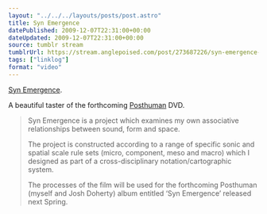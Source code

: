 ```yaml
---
layout: "../../../layouts/posts/post.astro"
title: Syn Emergence
datePublished: 2009-12-07T22:31:00+00:00
dateUpdated: 2009-12-07T22:31:00+00:00
source: tumblr stream
tumblrUrl: https://stream.anglepoised.com/post/273687226/syn-emergence-on-vimeo-a-beautiful-taster-of-the
tags: ["linklog"]
format: "video"
---
```



<Vimeo id="https://vimeo.com/8032810" />

[Syn Emergence][1].

A beautiful taster of the forthcoming [Posthuman][2] DVD.

> Syn Emergence is a project which examines my own associative relationships between sound, form and space.
>
> The project is constructed according to a range of specific sonic and spatial scale rule sets (micro, component, meso and macro) which I designed as part of a cross-disciplinary notation/cartographic system.
>
> The processes of the film will be used for the forthcoming Posthuman (myself and Josh Doherty) album entitled &lsquo;Syn Emergence&rsquo; released next Spring.

[1]: https://vimeo.com/8032810
[2]: http://www.posthumanmusic.com/
